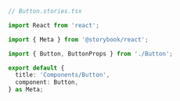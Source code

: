```ts
// Button.stories.tsx

import React from 'react';

import { Meta } from '@storybook/react';

import { Button, ButtonProps } from './Button';

export default {
  title: 'Components/Button',
  component: Button,
} as Meta;
```
